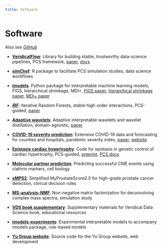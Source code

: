 ```yaml
---
title: Software
---
```


# Software 

*Also see [GitHub](https://github.com/Yu-Group)*

* **[VeridicalFlow](https://github.com/Yu-Group/veridical-flow)**: Library for building stable, trustworthy data-science pipelines, PCS framework, [paper](https://www.pnas.org/content/117/8/3920), [docs](https://vflow.csinva.io/)

* **[simChef](https://github.com/Yu-Group/simChef)**: R package to facilitate PCS simulation studies, data science workflows

* **[imodels](https://github.com/csinva/imodels)**: Python package for interpretable machine learning models, FIGS, hierarchical shrinkage, MDI+, [FIGS paper](https://arxiv.org/abs/2201.11931), [hierarchical shrinkage paper](https://arxiv.org/abs/2202.00858), [MDI+ paper](https://arxiv.org/pdf/2307.01932)

* **[iRF](https://github.com/Yu-Group/iterative-Random-Forest)**: Iterative Random Forests, stable high-order interactions, PCS-guided, [paper](https://www.pnas.org/content/115/8/1943)

* **[Adaptive wavelets](https://github.com/Yu-Group/adaptive-wavelets)**: Adaptive interpretable wavelets and wavelet distillation, domain-agnostic, [paper](https://www.nature.com/articles/s41467-021-25759-1)

* **[COVID-19 severity prediction](https://github.com/Yu-Group/covid19-severity-prediction)**: Extensive COVID-19 data and forecasting for counties and hospitals, pandemic severity index, [paper](https://hdsr.mitpress.mit.edu/pub/p6isyf0g), [website](http://covidseverity.com/)

* **[Epistasis cardiac hypertrophy](https://github.com/Yu-Group/epistasis-cardiac-hypertrophy)**: Code for epistasis in genetic control of cardiac hypertrophy, PCS-guided, [preprint](https://www.biorxiv.org/content/10.1101/2021.12.22.473882v2), [PCS docs](https://yu-group.github.io/epistasis-cardiac-hypertrophy/)

* **[Molecular partner prediction](https://github.com/Yu-Group/molecular-partner-prediction)**: Predicting successful CME events using clathrin markers, cell biology

* **[sMPS2](https://github.com/Yu-Group/sMPS2)**: Simplified MyProstateScore2.0 for high-grade prostate cancer detection, clinical decision rules

* **[MS-analysis-NMF](https://github.com/Yu-Group/MS-analysis-NMF)**: Non-negative matrix factorization for deconvolving complex mass spectra, simulation study

* **[VDS book supplementary](https://github.com/Yu-Group/vds-book-supplementary)**: Supplementary materials for Veridical Data Science book, educational resources

* **[imodels-experiments](https://github.com/Yu-Group/imodels-experiments)**: Experimental interpretable models to accompany imodels package, rule-based models

* **[Yu Group website](https://github.com/Yu-Group/yugroup-website)**: Source code for the Yu Group website, web development

<!-- * **escv**: Selection of regularization for lasso, sparser interpretable models, first work related to PCS, [paper](https://www.tandfonline.com/doi/full/10.1080/10618600.2015.1092978)

* **stanmf**: Stability driven non-negative matrix factorization, PCS-guided dimensionality reduction, [paper](https://www.pnas.org/content/113/16/4290)

* **Causal inference**: X-learner for CATE prediction, staDISC for discovering stable subgroups, PCS-guided causal methods, [X-learner paper](https://arxiv.org/abs/1706.03461), [staDISC paper](https://arxiv.org/abs/2008.10109)

* **epiTree**: Learning epistatic polygenic phenotypes with boolean interactions, PCS inference, genetics, [paper](https://www.biorxiv.org/content/10.1101/2020.11.24.396846v1)

* **staDRIP**: Drug-response prediction using stability-driven methods, PCS-guided precision medicine, [paper](https://arxiv.org/abs/2011.06593)

* **Superheat**: R package for generating beautiful and customizable heatmaps, data visualization, [paper](https://www.tandfonline.com/doi/full/10.1080/10618600.2018.1473780)

* **SUFO**: Embedding space interpretations for mechanistic neural network understanding, transformers, [paper](https://arxiv.org/abs/2305.17588)

* **ACD**: Hierarchical interpretations for neural networks, TRIM, CDEP, SPEX for feature attribution and LLMs, [ACD paper](https://arxiv.org/abs/1806.05337), [CD-T paper](https://arxiv.org/abs/2407.00886)

* **MDI OOB**: Debiased random forest feature importance, statistical inference, [MDI+ paper](https://arxiv.org/abs/2307.01932), [MDI OOB paper](https://arxiv.org/abs/1906.10845)

* **MDL-Complexity**: Model complexity theory, information theory applications, [paper](https://jmlr.org/papers/v24/21-1133.html) -->